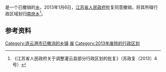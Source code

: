 {{中国乡级行政区|32/07/23/211/000}}

'''{{PAGENAMEBASE}}'''是{{PRC admin/fullname|32/07/23}}一个已撤销的[[乡_(中华人民共和国)|乡]]。2013年1月6日，[[江苏省人民政府|江苏省人民政府]]批复同意撤销{{PAGENAMEBASE}}，将其所辖行政区域划归[[南岗乡|南岗乡]]<ref>《江苏省人民政府关于调整灌云县部分行政区划的批复》（苏政复〔2013〕4号）</ref>。

== 参考资料 ==
{{reflist}}

{{江苏行政区划小作品}}
[[Category:连云港市已撤消的乡镇|Category:连云港市已撤消的乡镇]]
[[Category:灌云县行政区划|废]]
[[Category:2013年废除的行政区划|Category:2013年废除的行政区划]]